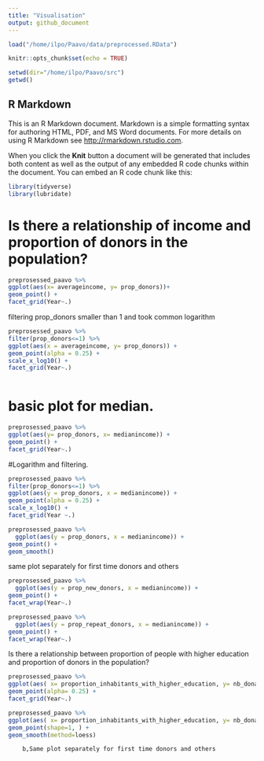 ```yaml
---
title: "Visualisation"
output: github_document
---
```


```r
load("/home/ilpo/Paavo/data/preprocessed.RData")
```


```r
knitr::opts_chunk$set(echo = TRUE)

```
```r
setwd(dir="/home/ilpo/Paavo/src")
getwd()

```


## R Markdown

This is an R Markdown document. Markdown is a simple formatting syntax for authoring HTML, PDF, and MS Word documents. For more details on using R Markdown see <http://rmarkdown.rstudio.com>.

When you click the **Knit** button a document will be generated that includes both content as well as the output of any embedded R code chunks within the document. You can embed an R code chunk like this:

```r

library(tidyverse)
library(lubridate)

```




# Is there a relationship of income and proportion of donors in the population? 

```r
preprosessed_paavo %>% 
ggplot(aes(x= averageincome, y= prop_donors))+
geom_point() + 
facet_grid(Year~.)
```



filtering prop_donors smaller than 1 and took common logarithm 
```r
preprosessed_paavo %>% 
filter(prop_donors<=1) %>% 
ggplot(aes(x = averageincome, y= prop_donors)) +
geom_point(alpha = 0.25) +
scale_x_log10() +
facet_grid(Year~.)
```


```r

```
# basic plot for median. 
```r
preprosessed_paavo %>% 
ggplot(aes(y= prop_donors, x= medianincome)) +
geom_point() + 
facet_grid(Year~.)
```

#Logarithm and filtering. 

```r
preprosessed_paavo %>% 
filter(prop_donors<=1) %>% 
ggplot(aes(y = prop_donors, x = medianincome)) +
geom_point(alpha = 0.25) +
scale_x_log10() +
facet_grid(Year ~.)
```






```r
preprosessed_paavo %>% 
  ggplot(aes(y = prop_donors, x = medianincome)) +
geom_point() +
geom_smooth() 

```
same plot separately for first time donors and others
```r
preprosessed_paavo %>% 
  ggplot(aes(y = prop_new_donors, x = medianincome)) +
geom_point() +
facet_wrap(Year~.)
```

```r
preprosessed_paavo %>% 
  ggplot(aes(y = prop_repeat_donors, x = medianincome)) +
geom_point() +
facet_wrap(Year~.)
```




 Is there a relationship between proportion of people with higher education and proportion of donors in the population? 
 
  
        
```r
preprosessed_paavo %>% 
ggplot(aes( x= proportion_inhabitants_with_higher_education, y= nb_donation_per_act_donor)) + 
geom_point(alpha= 0.25) +
facet_grid(Year~.)
```
        
```r
preprosessed_paavo %>% 
ggplot(aes( x= proportion_inhabitants_with_higher_education, y= nb_donation_per_act_donor)) + 
geom_point(shape=1, ) + 
geom_smooth(method=loess)

```
 
 

 
        b,Same plot separately for first time donors and others

